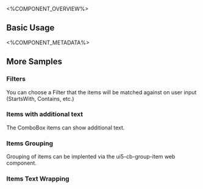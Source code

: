 
<%COMPONENT_OVERVIEW%>

## Basic Usage
<Basic />

<%COMPONENT_METADATA%>

## More Samples

### Filters
You can choose a Filter that the items will be matched against on user input (StartsWith, Contains, etc.)

<Filters />

### Items with additional text
The ComboBox items can show additional text.

<TwoColumnsLayout />

### Items Grouping
Grouping of items can be implented via the ui5-cb-group-item web component.

<Grouping />

### Items Text Wrapping
<SuggestionsWrapping />